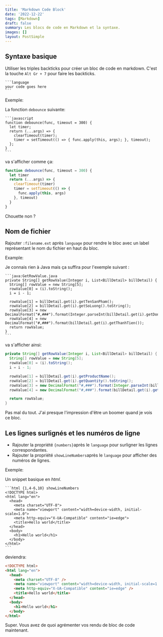 ```yaml
---
title: 'Markdown Code Block'
date: '2022-12-22'
tags: [Markdown]
draft: false
summary: Les blocs de code en Markdown et la syntaxe.
images: []
layout: PostSimple
---
```


## Syntaxe basique

Utiliser les triples backticks pour créer un bloc de code en markdown.
C'est la touche `Alt Gr + 7` pour faire les backticks.

````
```language
your code goes here
```
````

Exemple:

La fonction `debounce` suivante:

````
```javascript
function debounce(func, timeout = 300) {
  let timer;
  return (...args) => {
    clearTimeout(timer);
    timer = setTimeout(() => { func.apply(this, args); }, timeout);
  };
}
```
````

va s'afficher comme ça:

```javascript
function debounce(func, timeout = 300) {
  let timer
  return (...args) => {
    clearTimeout(timer)
    timer = setTimeout(() => {
      func.apply(this, args)
    }, timeout)
  }
}
```

Chouette non ?

## Nom de fichier

Rajouter `:filename.ext` après `language` pour rendre le bloc avec un label représentant le nom du fichier en haut du bloc.

Example:

Je connais rien à Java mais ça suffira pour l'exemple suivant :

````
```java:GetRowValue.java
private String[] getRowValue(Integer i, List<BillDetail> billDetail) {
  String[] rowValue = new String[5];
  rowValue[0] = (i).toString();
  i = i - 1;

  rowValue[1] = billDetail.get(i).getTenSanPham();
  rowValue[2] = billDetail.get(i).getSoLuong().toString();
  rowValue[3] = new DecimalFormat("#,###").format(Integer.parseInt(billDetail.get(i).getDonGiaSanPham()));
  rowValue[4] = new DecimalFormat("#,###").format(billDetail.get(i).getThanhTien());
  return rowValue;
}
```
````

va s'afficher ainsi:

```java:GetRowValue.java
private String[] getRowValue(Integer i, List<BillDetail> billDetail) {
  String[] rowValue = new String[5];
  rowValue[0] = (i).toString();
  i = i - 1;

  rowValue[1] = billDetail.get(i).getProductName();
  rowValue[2] = billDetail.get(i).getQuantity().toString();
  rowValue[3] = new DecimalFormat("#,###").format(Integer.parseInt(billDetail.get(i).getProductPrice()));
  rowValue[4] = new DecimalFormat("#,###").format(billDetail.get(i).getSubTotal());

  return rowValue;
}
```

Pas mal du tout. J'ai presque l'impression d'être un boomer quand je vois ce bloc.

## Les lignes surlignés et les numéros de ligne

- Rajouter la propriété `{numbers}`après le `language` pour surligner les lignes correspondantes.
- Rajouter la propriété `showLineNumbers`après le `language` pour afficher des numéros de lignes.

Exemple:

Un snippet basique en _html_.

````
```html {1,4-6,10} showLineNumbers
<!DOCTYPE html>
<html lang="en">
  <head>
    <meta charset="UTF-8">
    <meta name="viewport" content="width=device-width, initial-scale=1.0">
    <meta http-equiv="X-UA-Compatible" content="ie=edge">
    <title>Hello world</title>
  </head>
  <body>
    <h1>Hello world</h1>
  </body>
</html>
```
````

deviendra:

```html {1,4-6,10} showLineNumbers
<!DOCTYPE html>
<html lang="en">
  <head>
    <meta charset="UTF-8" />
    <meta name="viewport" content="width=device-width, initial-scale=1.0" />
    <meta http-equiv="X-UA-Compatible" content="ie=edge" />
    <title>Hello world</title>
  </head>
  <body>
    <h1>Hello world</h1>
  </body>
</html>
```

Super. Vous avez de quoi agrémenter vos rendu de bloc de code maintenant.
